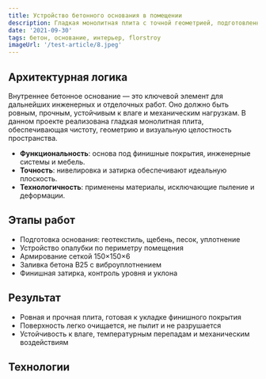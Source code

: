 ```yaml
---
title: Устройство бетонного основания в помещении
description: Гладкая монолитная плита с точной геометрией, подготовленная под внутренние отделочные работы
date: '2021-09-30'
tags: бетон, основание, интерьер, florstroy
imageUrl: '/test-article/8.jpeg'
---
```


<Quote
  content="Плита выполнена с высокой точностью, обеспечивающей чистоту, ровность и готовность к финишной отделке."
  author="FlorStroy"
  cite="https://florstroy.ru/"
/>

## Архитектурная логика

Внутреннее бетонное основание — это ключевой элемент для дальнейших инженерных и отделочных работ. Оно должно быть ровным, прочным, устойчивым к влаге и механическим нагрузкам. В данном проекте реализована гладкая монолитная плита, обеспечивающая чистоту, геометрию и визуальную целостность пространства.

- **Функциональность**: основа под финишные покрытия, инженерные системы и мебель.
- **Точность**: нивелировка и затирка обеспечивают идеальную плоскость.
- **Технологичность**: применены материалы, исключающие пыление и деформации.

## Этапы работ

- Подготовка основания: геотекстиль, щебень, песок, уплотнение
- Устройство опалубки по периметру помещения
- Армирование сеткой 150×150×6
- Заливка бетона B25 с виброуплотнением
- Финишная затирка, контроль уровня и уклона

<ArticleImage src="/test-article/8.jpeg" alt="Бетонное основание в помещении" />

## Результат

- Ровная и прочная плита, готовая к укладке финишного покрытия
- Поверхность легко очищается, не пылит и не разрушается
- Устойчивость к влаге, температурным перепадам и механическим воздействиям

<Quote
  content="После заливки прошло более месяца — поверхность ровная, чистая, готова к отделке без дополнительных работ."
  author="Технический специалист FlorStroy"
  cite="https://florstroy.ru/"
/>

## Технологии

<Code
  code="Бетон: B25 W6 F200  
Армирование: сетка 150×150×6  
Гидрофобизация: Ceresit CT10  
Оборудование: виброплита, нивелир, затирочные машины"
  language="text"
/>
